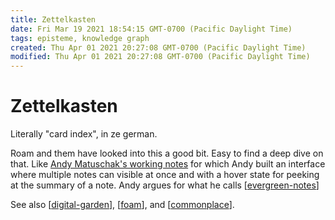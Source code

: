 ```yaml
---
title: Zettelkasten
date: Fri Mar 19 2021 18:54:15 GMT-0700 (Pacific Daylight Time)
tags: episteme, knowledge graph
created: Thu Apr 01 2021 20:27:08 GMT-0700 (Pacific Daylight Time)
modified: Thu Apr 01 2021 20:27:08 GMT-0700 (Pacific Daylight Time)
---
```


# Zettelkasten

Literally "card index", in ze german.

Roam and them have looked into this a good bit. Easy to find a deep dive on that. Like [Andy Matuschak's working notes](https://notes.andymatuschak.org/) for which Andy built an interface where multiple notes can visible at once and with a hover state for peeking at the summary of a note. Andy argues for what he calls [[evergreen-notes]]

See also [[digital-garden]], [[foam]], and [[commonplace]].

[//begin]: # "Autogenerated link references for markdown compatibility"
[evergreen-notes]: evergreen-notes "Evergreen Notes"
[digital-garden]: digital-garden "Digital Garden"
[foam]: foam "Foam"
[commonplace]: commonplace "Commonplace"
[//end]: # "Autogenerated link references"
